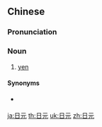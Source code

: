 ==Chinese==
{{zh-forms|alt=日圓}}

===Pronunciation===
{{zh-pron
|m=rìyuán
|c=jat6 jyun4
|mn=qz,tp,xm:li̍t-goân/kh,zz:ji̍t-goân
|cat=n
}}

===Noun===
{{zh-noun}}

# [[yen]]

====Synonyms====
* {{qualifier|slang}} {{zh-l|老日}}

{{zh-cat|Elementary|Currency}}

[[ja:日元]]
[[th:日元]]
[[uk:日元]]
[[zh:日元]]